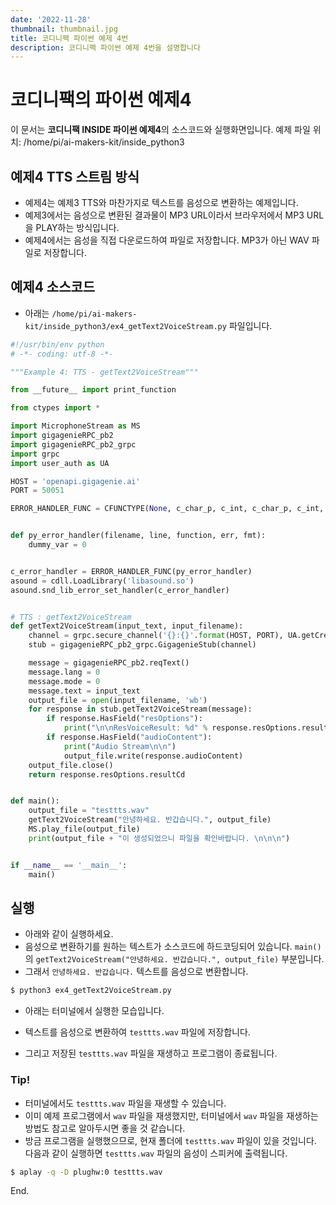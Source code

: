 ```yaml
---
date: '2022-11-28'
thumbnail: thumbnail.jpg
title: 코디니팩 파이썬 예제 4번
description: 코디니팩 파이썬 예제 4번을 설명합니다
---
```


# 코디니팩의 파이썬 예제4

<MdxTextBox>
    <Box sx={{ color: 'secondary.main', fontWeight: 600, mb: 1 }}>
        이 문서는 <b>코디니팩 INSIDE 파이썬 예제4</b>의 소스코드와 실행화면입니다.
    </Box>
    <Typography sx={{ color: '#666', mb: 1 }} variant="body1">
        예제 파일 위치: /home/pi/ai-makers-kit/inside_python3
    </Typography>
</MdxTextBox>

## 예제4 TTS 스트림 방식

-   예제4는 예제3 TTS와 마찬가지로 텍스트를 음성으로 변환하는 예제입니다.
-   예제3에서는 음성으로 변환된 결과물이 MP3 URL이라서 브라우저에서 MP3 URL을 PLAY하는 방식입니다.
-   예제4에서는 음성을 직접 다운로드하여 파일로 저장합니다. MP3가 아닌 WAV 파일로 저장합니다.

## 예제4 소스코드

-   아래는 `/home/pi/ai-makers-kit/inside_python3/ex4_getText2VoiceStream.py` 파일입니다.

```python
#!/usr/bin/env python
# -*- coding: utf-8 -*-

"""Example 4: TTS - getText2VoiceStream"""

from __future__ import print_function

from ctypes import *

import MicrophoneStream as MS
import gigagenieRPC_pb2
import gigagenieRPC_pb2_grpc
import grpc
import user_auth as UA

HOST = 'openapi.gigagenie.ai'
PORT = 50051

ERROR_HANDLER_FUNC = CFUNCTYPE(None, c_char_p, c_int, c_char_p, c_int, c_char_p)


def py_error_handler(filename, line, function, err, fmt):
    dummy_var = 0


c_error_handler = ERROR_HANDLER_FUNC(py_error_handler)
asound = cdll.LoadLibrary('libasound.so')
asound.snd_lib_error_set_handler(c_error_handler)


# TTS : getText2VoiceStream
def getText2VoiceStream(input_text, input_filename):
    channel = grpc.secure_channel('{}:{}'.format(HOST, PORT), UA.getCredentials())
    stub = gigagenieRPC_pb2_grpc.GigagenieStub(channel)

    message = gigagenieRPC_pb2.reqText()
    message.lang = 0
    message.mode = 0
    message.text = input_text
    output_file = open(input_filename, 'wb')
    for response in stub.getText2VoiceStream(message):
        if response.HasField("resOptions"):
            print("\n\nResVoiceResult: %d" % response.resOptions.resultCd)
        if response.HasField("audioContent"):
            print("Audio Stream\n\n")
            output_file.write(response.audioContent)
    output_file.close()
    return response.resOptions.resultCd


def main():
    output_file = "testtts.wav"
    getText2VoiceStream("안녕하세요. 반갑습니다.", output_file)
    MS.play_file(output_file)
    print(output_file + "이 생성되었으니 파일을 확인바랍니다. \n\n\n")


if __name__ == '__main__':
    main()

```

## 실행

-   아래와 같이 실행하세요.
-   음성으로 변환하기를 원하는 텍스트가 소스코드에 하드코딩되어 있습니다.
    `main()`의 `getText2VoiceStream("안녕하세요. 반갑습니다.", output_file)` 부분입니다.
-   그래서 `안녕하세요. 반갑습니다.` 텍스트를 음성으로 변환합니다.

```bash
$ python3 ex4_getText2VoiceStream.py
```

-   아래는 터미널에서 실행한 모습입니다.
-   텍스트를 음성으로 변환하여 `testtts.wav` 파일에 저장합니다.
-   그리고 저장된 `testtts.wav` 파일을 재생하고 프로그램이 종료됩니다.

    <MdxImageView src="/images/codinypack-py/inside-python3/ex4_out1.png" caption="예제 실행" transparentBg />

### Tip!

-   터미널에서도 `testtts.wav` 파일을 재생할 수 있습니다.
-   이미 예제 프로그램에서 `wav` 파일을 재생했지만,
    터미널에서 `wav` 파일을 재생하는 방법도 참고로 알아두시면 좋을 것 같습니다.
-   방금 프로그램을 실행했으므로, 현재 폴더에 `testtts.wav` 파일이 있을 것입니다.
    다음과 같이 실행하면 `testtts.wav` 파일의 음성이 스피커에 출력됩니다.

```bash
$ aplay -q -D plughw:0 testtts.wav
```

<PyInsideExampleLinkBox exampleId="ex4" />

End.
